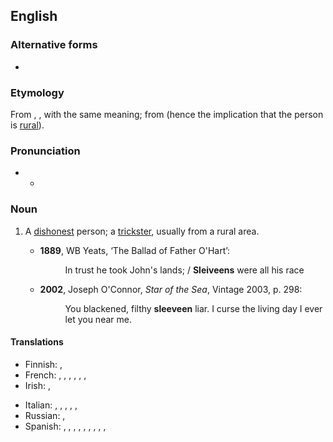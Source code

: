 ==English==
{{was wotd|2010|March|17}}

===Alternative forms===
* {{l|en|sleeveen}}

===Etymology===
From {{etyl|ga|en}} {{m|ga|slíghbhín}}, {{m|ga|slíbhín}}, with the same meaning; from {{m|ga|sliabh||mountain}} (hence the implication that the person is [[rural]]).

===Pronunciation===
* {{IPA|en|/ˈsliːviːn/}}
** {{audio|en|LL-Q1860 (eng)-Vealhurl-sleiveen.wav |Audio (UK)}}

===Noun===
{{en-noun}}

# {{lb|en|Ireland|Newfoundland}} A [[dishonest]] person; a [[trickster]], usually from a rural area.
#* '''1889''', WB Yeats, ‘The Ballad of Father O'Hart’:
#*: In trust he took John's lands; / '''Sleiveens''' were all his race
#* '''2002''', Joseph O'Connor, ''Star of the Sea'', Vintage 2003, p. 298:
#*: You blackened, filthy '''sleeveen''' liar. I curse the living day I ever let you near me.

====Translations====
{{trans-top|dishonest person; trickster}}
* Finnish: {{t+|fi|koijari}}, {{t+|fi|sluibari}}
* French: {{t+|fr|escroc}}, {{t+|fr|filou}}, {{t+|fr|aigrefin}}, {{t+|fr|fripon}}, {{t+|fr|larron}}, {{t+|fr|chevalier d'industrie}}, {{t+|fr|tricheur}}
* Irish: {{t|ga|slíghbhín}}, {{t|ga|slíbhín}}
{{trans-mid}}
* Italian: {{t+|it|truffatore}}, {{t+|it|mariolo}}, {{t+|it|farabutto}}, {{t+|it|imbroglione}}, {{t+|it|sbarazzino}}, {{t+|it|birichino}}
* Russian: {{t+|ru|обма́нщик|m}}, {{t+|ru|обма́нщица|f}}
* Spanish: {{t+|es|ratero}}, {{t+|es|timador}}, {{t|es|petardista}}, {{t|es|estafador}}, {{t|es|caballero de industria}}, {{t+|es|pícaro}}, {{t+|es|bribón}}, {{t+|es|tunante}}, {{t+|es|truhán}}, {{t+|es|taimado}}
{{trans-bottom}}